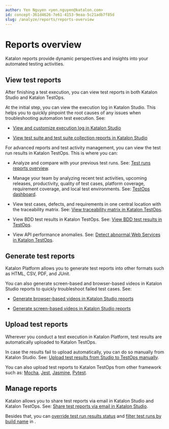 ```yaml
---
author: Yen Nguyen <yen.nguyen@katalon.com>
id: concept-361d4626-7e61-4153-9eaa-5c21adb7f85d
slug: /analyze/reports/reports-overview
---
```


# Reports overview

Katalon reports provide dynamic perspectives and insights into your automated testing activities.

## View test reports

After finishing a test execution, you can view test reports in both Katalon Studio and Katalon TestOps.

At the initial step, you can view the execution log in Katalon Studio. This helps you to quickly pinpoint the root causes of any issues when troubleshooting automation test execution. See:

-   [View and customize execution log in Katalon Studio](/analyze/reports/view-test-reports/view-test-reports-in-katalon-studio/view-and-customize-execution-log-in-katalon-studio)

-   [View test suite and test suite collection reports in Katalon Studio](/analyze/reports/view-test-reports/view-test-reports-in-katalon-studio/view-test-suite-and-test-suite-collection-reports-in-katalon-studio)


For advanced reports and test activity management, you can view the test run results in Katalon TestOps. This is where you can:

-   Analyze and compare with your previous test runs. See: [Test runs reports overview](/analyze/reports/view-test-reports/view-test-reports-in-katalon-testops/test-runs-reports-overview).

-   Manage your team by analyzing recent test activities, upcoming releases, productivity, quality of test cases, platform coverage, requirement coverage, and local test environments. See: [TestOps dashboard](/analyze/reports/view-test-reports/view-test-reports-in-katalon-testops/view-testops-dashboard/testops-dashboard-overview).

-   View test cases, defects, and requirements in one central location with the traceability matrix. See: [View traceability matrix in Katalon TestOps](/analyze/reports/view-test-reports/view-test-reports-in-katalon-testops/view-traceability-matrix-in-katalon-testops).

-   View BDD test results in Katalon TestOps. See: [View BDD test results in TestOps](/analyze/reports/view-test-reports/view-test-reports-in-katalon-testops/view-bdd-test-results-in-testops).

-   View API performance anomalies. See: [Detect abnormal Web Services in Katalon TestOps](/analyze/reports/view-test-reports/view-test-reports-in-katalon-testops/detect-abnormal-web-services-in-katalon-testops).


## Generate test reports

Katalon Platform allows you to generate test reports into other formats such as HTML, CSV, PDF, and JUnit.

You can also generate screen-based and browser-based videos in Katalon Studio reports to quickly troubleshoot failed test cases. See:

-   [Generate browser-based videos in Katalon Studio reports](/analyze/reports/generate-test-reports/generate-browser-based-videos-in-katalon-studio-reports)

-   [Generate screen-based videos in Katalon Studio reports](/analyze/reports/generate-test-reports/generate-screen-based-videos-in-katalon-studio-reports)


## Upload test reports

Wherever you conduct a test execution in Katalon Platform, test results are automatically uploaded to Katalon TestOps.

In case the results fail to upload automatically, you can do so manually from Katalon Studio. See: [Upload test results from Studio to TestOps manually](/analyze/reports/upload-test-reports/upload-test-results-from-katalon-studio-to-katalon-testops-manually).

You can also upload test reports to Katalon TestOps from other framework such as: [Mocha](/analyze/reports/upload-test-reports/upload-reports-from-other-framework/upload-test-reports-from-mocha-to-katalon-testops), [Jest](/analyze/reports/upload-test-reports/upload-reports-from-other-framework/upload-test-reports-from-jest-to-katalon-testops), [Jasmine](/analyze/reports/upload-test-reports/upload-reports-from-other-framework/upload-test-reports-from-jasmine-to-katalon-testops), [Pytest](/analyze/reports/upload-test-reports/upload-reports-from-other-framework/upload-test-reports-from-pytest-to-katalon-testops).

## Manage reports

Katalon allows you to share test reports via email in Katalon Studio and Katalon TestOps. See: [Share test reports via email in Katalon Studio](/analyze/reports/manage-reports/share-test-reports-via-email-in-katalon-studio).

Besides that, you can [override test run results status](/analyze/reports/manage-reports/override-test-results-status-in-katalon-testops) and [filter test runs by build name](/analyze/reports/manage-reports/filter-test-run-list-by-build-name-in-katalon-testops) in .